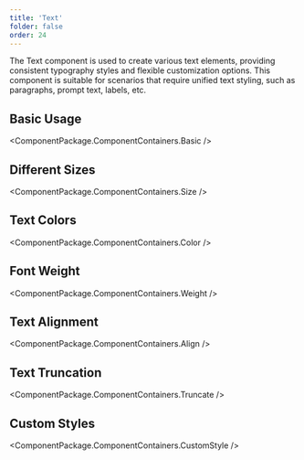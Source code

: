 ```yaml
---
title: 'Text'
folder: false
order: 24
---
```



The Text component is used to create various text elements, providing consistent typography styles and flexible customization options. This component is suitable for scenarios that require unified text styling, such as paragraphs, prompt text, labels, etc.

## Basic Usage

<ComponentPackage.ComponentContainers.Basic />

## Different Sizes

<ComponentPackage.ComponentContainers.Size />

## Text Colors

<ComponentPackage.ComponentContainers.Color />

## Font Weight

<ComponentPackage.ComponentContainers.Weight />

## Text Alignment

<ComponentPackage.ComponentContainers.Align />

## Text Truncation

<ComponentPackage.ComponentContainers.Truncate />

## Custom Styles

<ComponentPackage.ComponentContainers.CustomStyle />
